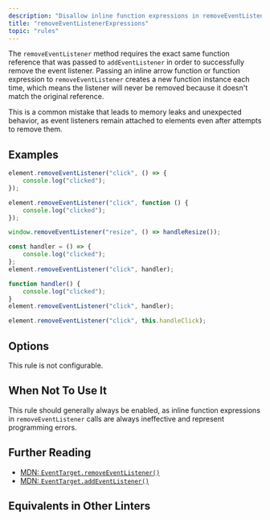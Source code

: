 ```yaml
---
description: "Disallow inline function expressions in removeEventListener calls."
title: "removeEventListenerExpressions"
topic: "rules"
---
```




<RuleSummary plugin="browser" rule="removeEventListenerExpressions" />

The `removeEventListener` method requires the exact same function reference that was passed to `addEventListener` in order to successfully remove the event listener.
Passing an inline arrow function or function expression to `removeEventListener` creates a new function instance each time, which means the listener will never be removed because it doesn't match the original reference.

This is a common mistake that leads to memory leaks and unexpected behavior, as event listeners remain attached to elements even after attempts to remove them.

## Examples

<Tabs>
<TabItem label="❌ Incorrect">

```js
element.removeEventListener("click", () => {
	console.log("clicked");
});
```

```js
element.removeEventListener("click", function () {
	console.log("clicked");
});
```

```js
window.removeEventListener("resize", () => handleResize());
```

</TabItem>
<TabItem label="✅ Correct">

```js
const handler = () => {
	console.log("clicked");
};
element.removeEventListener("click", handler);
```

```js
function handler() {
	console.log("clicked");
}
element.removeEventListener("click", handler);
```

```js
element.removeEventListener("click", this.handleClick);
```

</TabItem>
</Tabs>

## Options

This rule is not configurable.

## When Not To Use It

This rule should generally always be enabled, as inline function expressions in `removeEventListener` calls are always ineffective and represent programming errors.

## Further Reading

- [MDN: `EventTarget.removeEventListener()`](https://developer.mozilla.org/en-US/docs/Web/API/EventTarget/removeEventListener)
- [MDN: `EventTarget.addEventListener()`](https://developer.mozilla.org/en-US/docs/Web/API/EventTarget/addEventListener)

## Equivalents in Other Linters

<RuleEquivalents pluginId="browser" ruleId="removeEventListenerExpressions" />
